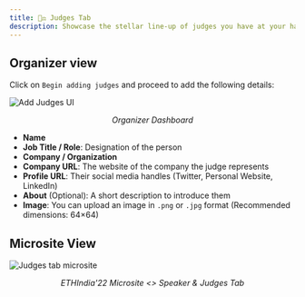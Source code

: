 ```yaml
---
title: 🧑‍⚖️ Judges Tab
description: Showcase the stellar line-up of judges you have at your hackathon by publishing it on your dashboard.
---
```


## Organizer view

Click on `Begin adding judges` and proceed to add the following details:

<img src="/assets/no.gif" alt="Add Judges UI" />
<p align="center"><i>Organizer Dashboard</i></p>

- **Name**  
- **Job Title / Role**: Designation of the person  
- **Company / Organization**  
- **Company URL**: The website of the company the judge represents  
- **Profile URL**: Their social media handles (Twitter, Personal Website, LinkedIn)  
- **About** (Optional): A short description to introduce them  
- **Image**: You can upload an image in `.png` or `.jpg` format (Recommended dimensions: 64×64)

## Microsite View

<img src="/assets/image-8.13.png" alt="Judges tab microsite" />
<p align="center"><i>ETHIndia'22 Microsite &lt;&gt; Speaker & Judges Tab</i></p>
